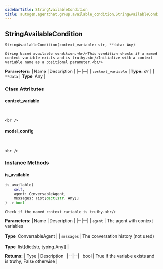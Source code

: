 ```yaml
---
sidebarTitle: StringAvailableCondition
title: autogen.agentchat.group.available_condition.StringAvailableCondition
---
```

<h2 id="autogen.agentchat.group.available_condition.StringAvailableCondition" class="doc doc-heading">
    <code class="doc-symbol doc-symbol-heading doc-symbol-class"></code>
    <span class="doc doc-object-name doc-class-name">StringAvailableCondition</span>
</h2>

```python
StringAvailableCondition(context_variable: str, **data: Any)
```

    String-based available condition.<br/>This condition checks if a named context variable exists and is truthy.<br/>Initialize with a context variable name as a positional parameter.<br/>

<b>Parameters:</b>
| Name | Description |
|--|--|
| `context_variable` | **Type:** str |
| `**data` | **Type:** Any |

### Class Attributes

<code class="doc-symbol doc-symbol-heading doc-symbol-attribute"></code>
#### context_variable
<br />

    <br />

<code class="doc-symbol doc-symbol-heading doc-symbol-attribute"></code>
#### model_config
<br />

    <br />

### Instance Methods

<code class="doc-symbol doc-symbol-heading doc-symbol-method"></code>
#### is_available

```python
is_available(
    self,
    agent: ConversableAgent,
    messages: list[dict[str, Any]]
) -> bool
```

    Check if the named context variable is truthy.<br/>

<b>Parameters:</b>
| Name | Description |
|--|--|
| `agent` | The agent with context variables<br/><br/>**Type:** ConversableAgent |
| `messages` | The conversation history (not used)<br/><br/>**Type:** list[dict[str, typing.Any]] |

<b>Returns:</b>
| Type | Description |
|--|--|
| bool | True if the variable exists and is truthy, False otherwise |

<br />